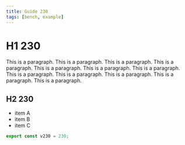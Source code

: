 ```yaml
---
title: Guide 230
tags: [bench, example]
---
```


# H1 230

This is a paragraph. This is a paragraph. This is a paragraph. This is a paragraph. This is a paragraph. This is a paragraph. This is a paragraph. This is a paragraph. This is a paragraph. This is a paragraph. This is a paragraph. This is a paragraph. 

## H2 230

- item A
- item B
- item C

```ts
export const v230 = 230;
```
